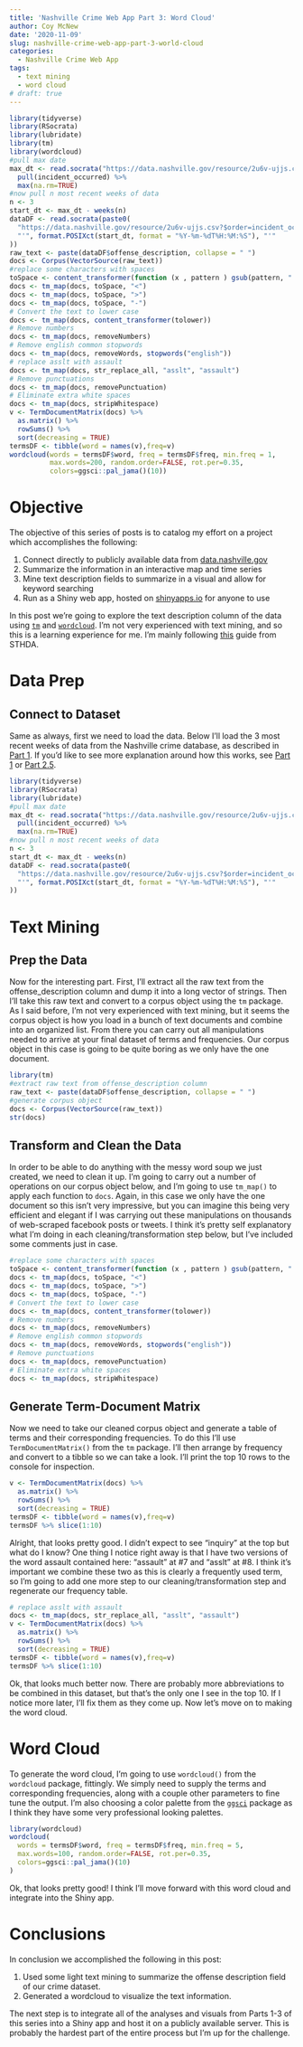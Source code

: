 ```yaml
---
title: 'Nashville Crime Web App Part 3: Word Cloud'
author: Coy McNew
date: '2020-11-09'
slug: nashville-crime-web-app-part-3-world-cloud
categories:
  - Nashville Crime Web App
tags:
  - text mining
  - word cloud
# draft: true
---
```


```r
library(tidyverse)
library(RSocrata)
library(lubridate)
library(tm)
library(wordcloud)
#pull max date
max_dt <- read.socrata("https://data.nashville.gov/resource/2u6v-ujjs.csv?$order=incident_occurred DESC &$limit=10") %>% 
  pull(incident_occurred) %>%
  max(na.rm=TRUE)
#now pull n most recent weeks of data
n <- 3
start_dt <- max_dt - weeks(n)
dataDF <- read.socrata(paste0(
  "https://data.nashville.gov/resource/2u6v-ujjs.csv?$order=incident_occurred DESC &$where=incident_occurred >", 
  "'", format.POSIXct(start_dt, format = "%Y-%m-%dT%H:%M:%S"), "'"
))
raw_text <- paste(dataDF$offense_description, collapse = " ")
docs <- Corpus(VectorSource(raw_text))
#replace some characters with spaces
toSpace <- content_transformer(function (x , pattern ) gsub(pattern, " ", x))
docs <- tm_map(docs, toSpace, "<") 
docs <- tm_map(docs, toSpace, ">") 
docs <- tm_map(docs, toSpace, "-")
# Convert the text to lower case
docs <- tm_map(docs, content_transformer(tolower))
# Remove numbers
docs <- tm_map(docs, removeNumbers)
# Remove english common stopwords
docs <- tm_map(docs, removeWords, stopwords("english"))
# replace asslt with assault
docs <- tm_map(docs, str_replace_all, "asslt", "assault")
# Remove punctuations
docs <- tm_map(docs, removePunctuation)
# Eliminate extra white spaces
docs <- tm_map(docs, stripWhitespace)
v <- TermDocumentMatrix(docs) %>%
  as.matrix() %>%
  rowSums() %>%
  sort(decreasing = TRUE)
termsDF <- tibble(word = names(v),freq=v)
wordcloud(words = termsDF$word, freq = termsDF$freq, min.freq = 1,
          max.words=200, random.order=FALSE, rot.per=0.35, 
          colors=ggsci::pal_jama()(10))

```

# Objective

The objective of this series of posts is to catalog my effort on a project which accomplishes the following:

1. Connect directly to publicly available data from [data.nashville.gov](https://data.nashville.gov)
2. Summarize the information in an interactive map and time series
3. Mine text description fields to summarize in a visual and allow for keyword searching
4. Run as a Shiny web app, hosted on [shinyapps.io](shinyapps.io) for anyone to use

In this post we're going to explore the text description column of the data using [`tm`](https://github.com/cran/tm) and [`wordcloud`](https://github.com/cran/wordcloud).  I'm not very experienced with text mining, and so this is a learning experience for me.  I'm mainly following [this](http://www.sthda.com/english/wiki/text-mining-and-word-cloud-fundamentals-in-r-5-simple-steps-you-should-know) guide from STHDA.

# Data Prep

## Connect to Dataset

Same as always, first we need to load the data.  Below I'll load the 3 most recent weeks of data from the Nashville crime database, as described in [Part 1](https://www.coymcnew.com/post/2020/09/08/nashville-crime-web-app-part-1-getting-the-data/).  If you'd like to see more explanation around how this works, see [Part 1](https://www.coymcnew.com/post/2020/09/08/nashville-crime-web-app-part-1-getting-the-data/) or [Part 2.5](https://www.coymcnew.com/post/2020/10/10/nashville-crime-web-app-part-2-5-time-series-visual/).

```r
library(tidyverse)
library(RSocrata)
library(lubridate)
#pull max date
max_dt <- read.socrata("https://data.nashville.gov/resource/2u6v-ujjs.csv?$order=incident_occurred DESC &$limit=10") %>% 
  pull(incident_occurred) %>%
  max(na.rm=TRUE)
#now pull n most recent weeks of data
n <- 3
start_dt <- max_dt - weeks(n)
dataDF <- read.socrata(paste0(
  "https://data.nashville.gov/resource/2u6v-ujjs.csv?$order=incident_occurred DESC &$where=incident_occurred >", 
  "'", format.POSIXct(start_dt, format = "%Y-%m-%dT%H:%M:%S"), "'"
))
```

# Text Mining

## Prep the Data

Now for the interesting part.  First, I'll extract all the raw text from the offense_description column and dump it into a long vector of strings.  Then I'll take this raw text and convert to a corpus object using the `tm` package.  As I said before, I'm not very experienced with text mining, but it seems the corpus object is how you load in a bunch of text documents and combine into an organized list.  From there you can carry out all manipulations needed to arrive at your final dataset of terms and frequencies.  Our corpus object in this case is going to be quite boring as we only have the one document. 

```r
library(tm)
#extract raw text from offense_description column
raw_text <- paste(dataDF$offense_description, collapse = " ")
#generate corpus object
docs <- Corpus(VectorSource(raw_text))
str(docs)
```

## Transform and Clean the Data

In order to be able to do anything with the messy word soup we just created, we need to clean it up.  I'm going to carry out a number of operations on our corpus object below, and I'm going to use `tm_map()` to apply each function to `docs`.  Again, in this case we only have the one document so this isn't very impressive, but you can imagine this being very efficient and elegant if I was carrying out these manipulations on thousands of web-scraped facebook posts or tweets.  I think it's pretty self explanatory what I'm doing in each cleaning/transformation step below, but I've included some comments just in case.

```r
#replace some characters with spaces
toSpace <- content_transformer(function (x , pattern ) gsub(pattern, " ", x))
docs <- tm_map(docs, toSpace, "<") 
docs <- tm_map(docs, toSpace, ">") 
docs <- tm_map(docs, toSpace, "-")
# Convert the text to lower case
docs <- tm_map(docs, content_transformer(tolower))
# Remove numbers
docs <- tm_map(docs, removeNumbers)
# Remove english common stopwords
docs <- tm_map(docs, removeWords, stopwords("english"))
# Remove punctuations
docs <- tm_map(docs, removePunctuation)
# Eliminate extra white spaces
docs <- tm_map(docs, stripWhitespace)
```

## Generate Term-Document Matrix

Now we need to take our cleaned corpus object and generate a table of terms and their corresponding frequencies.  To do this I'll use `TermDocumentMatrix()` from the `tm` package.  I'll then arrange by frequency and convert to a tibble so we can take a look.  I'll print the top 10 rows to the console for inspection.

```r
v <- TermDocumentMatrix(docs) %>%
  as.matrix() %>%
  rowSums() %>%
  sort(decreasing = TRUE)
termsDF <- tibble(word = names(v),freq=v)
termsDF %>% slice(1:10)
```

Alright, that looks pretty good.  I didn't expect to see "inquiry" at the top but what do I know?  One thing I notice right away is that I have two versions of the word assault contained here: "assault" at #7 and "asslt" at #8.  I think it's important we combine these two as this is clearly a frequently used term, so I'm going to add one more step to our cleaning/transformation step and regenerate our frequency table.

```r
# replace asslt with assault
docs <- tm_map(docs, str_replace_all, "asslt", "assault")
v <- TermDocumentMatrix(docs) %>%
  as.matrix() %>%
  rowSums() %>%
  sort(decreasing = TRUE)
termsDF <- tibble(word = names(v),freq=v)
termsDF %>% slice(1:10)
```

Ok, that looks much better now.  There are probably more abbreviations to be combined in this dataset, but that's the only one I see in the top 10.  If I notice more later, I'll fix them as they come up.  Now let's move on to making the word cloud.

# Word Cloud

To generate the word cloud, I'm going to use `wordcloud()` from the `wordcloud` package, fittingly.  We simply need to supply the terms and corresponding frequencies, along with a couple other parameters to fine tune the output.  I'm also choosing a color palette from the [`ggsci`](https://github.com/nanxstats/ggsci) package as I think they have some very professional looking palettes. 

``` r
library(wordcloud)
wordcloud(
  words = termsDF$word, freq = termsDF$freq, min.freq = 5,
  max.words=100, random.order=FALSE, rot.per=0.35, 
  colors=ggsci::pal_jama()(10)
)
```

Ok, that looks pretty good!  I think I'll move forward with this word cloud and integrate into the Shiny app.

# Conclusions

In conclusion we accomplished the following in this post:

1. Used some light text mining to summarize the offense description field of our crime dataset.
2. Generated a wordcloud to visualize the text information.

The next step is to integrate all of the analyses and visuals from Parts 1-3 of this series into a Shiny app and host it on a publicly available server.  This is probably the hardest part of the entire process but I'm up for the challenge.